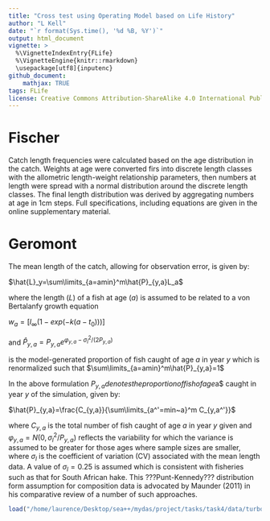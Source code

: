 ```yaml
---
title: "Cross test using Operating Model based on Life History"
author: "L Kell"
date: "`r format(Sys.time(), '%d %B, %Y')`"
output: html_document
vignette: >
  %\VignetteIndexEntry{FLife}
  %\VignetteEngine{knitr::rmarkdown}
  \usepackage[utf8]{inputenc}
github_document:
    mathjax: TRUE
tags: FLife
license: Creative Commons Attribution-ShareAlike 4.0 International Public License
---
```


# Fischer

Catch length frequencies were calculated based on the age distribution in the catch. Weights at age were converted firs into discrete length classes with the allometric length-weight relationship parameters, then numbers at length were spread with a normal distribution around the discrete length classes. The final length distribution was derived by aggregating numbers at age in 1cm steps. Full specifications, including equations are given in the online supplementary material.

# Geromont

The mean length of the catch, allowing for observation error, is given by:

$\hat{L}_y=\sum\limits_{a=amin}^m\hat{P}_{y,a}L_a$

where the length ($L$) of a fish at age ($a$) is assumed to be related to a von Bertalanfy growth equation

$w_a=[l_\infty(1-exp(-k(a-t_0)))]$

and 
$\hat{P}_{y,a}=P_{y,a}e^{\varphi_{y,a}-\sigma_l^2/(2P_{y,a})}$

is the model-generated proportion of fish caught of age $a$ in year $y$
which is renormalized such that $\sum\limits_{a=amin}^m\hat{P}_{y,a}=1$


In the above formulation $P_{y,a} denotes the proportion of fish of age
$a$ caught in year $y$ of the simulation, given by:

$\hat{P}_{y,a}=\frac{C_{y,a}}{\sum\limits_{a^'=min~a}^m C_{y,a^'}}$

where $C_{y,a}$ is the total number of fish caught of age $a$ in year $y$ given and $\varphi_{y,a}=N(0,\sigma^2_l/P_{y,a})$  reflects the variability for which the variance is assumed to be greater for those ages where sample sizes are smaller, where $\sigma_l$ is the coefficient of variation (CV) associated
with the mean length data. A value of $\sigma_l=0.25$ is assumed which is consistent with fisheries such as that for South African hake. This ???Punt-Kennedy??? distribution form assumption for composition data is advocated by Maunder (2011) in his comparative review of a number of such approaches.


```r
load("/home/laurence/Desktop/sea++/mydas/project/tasks/task4/data/turbot.RData")
  

```

